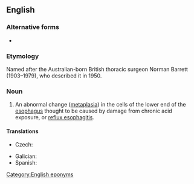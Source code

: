 ==English==
{{wikipedia}}

===Alternative forms===
* {{l|en|Barrett's oesophagus}} {{qual|UK}}

===Etymology===
Named after the Australian-born British thoracic surgeon Norman Barrett (1903–1979), who described it in 1950.

===Noun===
{{en-noun|-}}

# {{lb|en|US|pathology}} An abnormal change ([[metaplasia]]) in the cells of the lower end of the [[esophagus]] thought to be caused by damage from chronic acid exposure, or [[reflux esophagitis]].

====Translations====
{{trans-top|medical condition}}
* Czech: {{t|cs|Barrettův jícen|m}}
{{trans-mid}}
* Galician: {{t|gl|esófago de Barrett|m}}
* Spanish: {{t|es|esófago de Barrett|m}}
{{trans-bottom}}

[[Category:English eponyms]]
